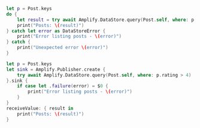 <BlockSwitcher>

<Block name="Async/Await">

```swift
let p = Post.keys
do {
    let result = try await Amplify.DataStore.query(Post.self, where: p.rating > 4)
    print("Posts: \(result)")
} catch let error as DataStoreError {
    print("Error listing posts - \(error)")
} catch {
    print("Unexpected error \(error)")
}
```

</Block>

<Block name="Combine">

```swift
let p = Post.keys
let sink = Amplify.Publisher.create {
    try await Amplify.DataStore.query(Post.self, where: p.rating > 4)
}.sink {
    if case let .failure(error) = $0 {
        print("Error listing posts - \(error)")
    }
}
receiveValue: { result in
    print("Posts: \(result)")
}
```

</Block>

</BlockSwitcher>

